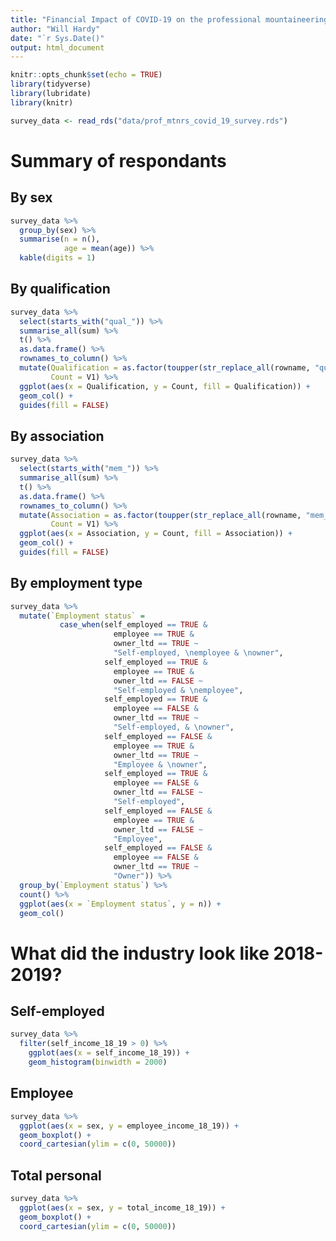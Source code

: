 ```yaml
---
title: "Financial Impact of COVID-19 on the professional mountaineering community"
author: "Will Hardy"
date: "`r Sys.Date()"
output: html_document
---
```


```r
knitr::opts_chunk$set(echo = TRUE)
library(tidyverse)
library(lubridate)
library(knitr)
```


```r
survey_data <- read_rds("data/prof_mtnrs_covid_19_survey.rds")
```


# Summary of respondants

## By sex

```r
survey_data %>% 
  group_by(sex) %>% 
  summarise(n = n(),
            age = mean(age)) %>% 
  kable(digits = 1)
```


## By qualification

```r
survey_data %>% 
  select(starts_with("qual_")) %>% 
  summarise_all(sum) %>% 
  t() %>% 
  as.data.frame() %>% 
  rownames_to_column() %>% 
  mutate(Qualification = as.factor(toupper(str_replace_all(rowname, "qual_", ""))),
         Count = V1) %>% 
  ggplot(aes(x = Qualification, y = Count, fill = Qualification)) +
  geom_col() +
  guides(fill = FALSE)
```


## By association

```r
survey_data %>% 
  select(starts_with("mem_")) %>% 
  summarise_all(sum) %>% 
  t() %>% 
  as.data.frame() %>% 
  rownames_to_column() %>% 
  mutate(Association = as.factor(toupper(str_replace_all(rowname, "mem_", ""))),
         Count = V1) %>% 
  ggplot(aes(x = Association, y = Count, fill = Association)) +
  geom_col() +
  guides(fill = FALSE)
```


## By employment type

```r
survey_data %>% 
  mutate(`Employment status` = 
           case_when(self_employed == TRUE & 
                       employee == TRUE & 
                       owner_ltd == TRUE ~ 
                       "Self-employed, \nemployee & \nowner",
                     self_employed == TRUE & 
                       employee == TRUE & 
                       owner_ltd == FALSE ~ 
                       "Self-employed & \nemployee",
                     self_employed == TRUE & 
                       employee == FALSE & 
                       owner_ltd == TRUE ~ 
                       "Self-employed, & \nowner",
                     self_employed == FALSE & 
                       employee == TRUE & 
                       owner_ltd == TRUE ~ 
                       "Employee & \nowner",
                     self_employed == TRUE & 
                       employee == FALSE & 
                       owner_ltd == FALSE ~ 
                       "Self-employed",
                     self_employed == FALSE & 
                       employee == TRUE & 
                       owner_ltd == FALSE ~ 
                       "Employee",
                     self_employed == FALSE & 
                       employee == FALSE & 
                       owner_ltd == TRUE ~ 
                       "Owner")) %>% 
  group_by(`Employment status`) %>% 
  count() %>% 
  ggplot(aes(x = `Employment status`, y = n)) +
  geom_col()
```


# What did the industry look like 2018-2019?

## Self-employed

```r
survey_data %>% 
  filter(self_income_18_19 > 0) %>% 
    ggplot(aes(x = self_income_18_19)) +
    geom_histogram(binwidth = 2000)
```


## Employee

```r
survey_data %>% 
  ggplot(aes(x = sex, y = employee_income_18_19)) +
  geom_boxplot() +
  coord_cartesian(ylim = c(0, 50000))
```


## Total personal

```r
survey_data %>% 
  ggplot(aes(x = sex, y = total_income_18_19)) +
  geom_boxplot() +
  coord_cartesian(ylim = c(0, 50000))
```




